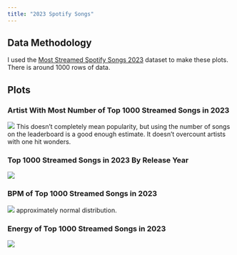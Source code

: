 ```yaml
---
title: "2023 Spotify Songs"
---
```


## Data Methodology
I used the [Most Streamed Spotify Songs 2023](https://www.kaggle.com/datasets/nelgiriyewithana/top-spotify-songs-2023) dataset to make these plots. There is around 1000 rows of data. 


## Plots
### Artist With Most Number of Top 1000 Streamed Songs in 2023
![](../../src/plots/spotify_2023_artists.png)
This doesn't completely mean popularity, but using the number of songs on the leaderboard is a good enough estimate. It doesn't overcount artists with one hit wonders. 


### Top 1000 Streamed Songs in 2023 By Release Year
![](../../src/plots/spotify_2023_release_year.png)


### BPM of Top 1000 Streamed Songs in 2023
![](../../src/plots/spotify_2023_bpm.png)
approximately normal distribution.



### Energy of Top 1000 Streamed Songs in 2023
![](../../src/plots/spotify_2023_energy.png)

